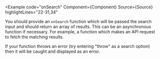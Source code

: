 
<Example
  code="onSearch"
  Component={Component}
  Source={Source}
  highlightLines="22-31,34"
>
  You should provide an `onSearch` function which will be passed the search
  input and should return an array of results.  This can be an asynchronous
  function if necessary.  For example, a function which makes an API request
  to fetch the matching results.

  If your function throws an error (try entering "throw" as a search option)
  then it will be caught and displayed as an error.
</Example>
